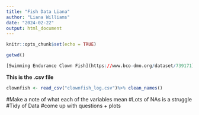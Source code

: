 ```yaml
---
title: "Fish Data Liana"
author: "Liana Williams"
date: "2024-02-22"
output: html_document
---
```


```r
knitr::opts_chunk$set(echo = TRUE)
```

```r
getwd()
```

```r
[Swimming Endurance Clown Fish](https://www.bco-dmo.org/dataset/739171)
```

**This is the .csv file**
```r
clownfish <- read_csv("clownfish_log.csv")%>% clean_names()
```
#Make a note of what each of the variables mean 
#Lots of NAs is a struggle
#Tidy of Data
#come up with questions + plots 
